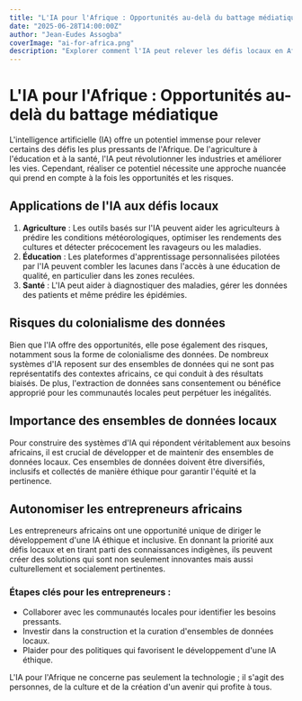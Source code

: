 ```yaml
---
title: "L'IA pour l'Afrique : Opportunités au-delà du battage médiatique"
date: "2025-06-28T14:00:00Z"
author: "Jean-Eudes Assogba"
coverImage: "ai-for-africa.png"
description: "Explorer comment l'IA peut relever les défis locaux en Afrique tout en mettant l'accent sur un développement éthique et inclusif."
---
```


# L'IA pour l'Afrique : Opportunités au-delà du battage médiatique

L'intelligence artificielle (IA) offre un potentiel immense pour relever certains des défis les plus pressants de l'Afrique. De l'agriculture à l'éducation et à la santé, l'IA peut révolutionner les industries et améliorer les vies. Cependant, réaliser ce potentiel nécessite une approche nuancée qui prend en compte à la fois les opportunités et les risques.

## Applications de l'IA aux défis locaux

1. **Agriculture** : Les outils basés sur l'IA peuvent aider les agriculteurs à prédire les conditions météorologiques, optimiser les rendements des cultures et détecter précocement les ravageurs ou les maladies.
2. **Éducation** : Les plateformes d'apprentissage personnalisées pilotées par l'IA peuvent combler les lacunes dans l'accès à une éducation de qualité, en particulier dans les zones reculées.
3. **Santé** : L'IA peut aider à diagnostiquer des maladies, gérer les données des patients et même prédire les épidémies.

## Risques du colonialisme des données

Bien que l'IA offre des opportunités, elle pose également des risques, notamment sous la forme de colonialisme des données. De nombreux systèmes d'IA reposent sur des ensembles de données qui ne sont pas représentatifs des contextes africains, ce qui conduit à des résultats biaisés. De plus, l'extraction de données sans consentement ou bénéfice approprié pour les communautés locales peut perpétuer les inégalités.

## Importance des ensembles de données locaux

Pour construire des systèmes d'IA qui répondent véritablement aux besoins africains, il est crucial de développer et de maintenir des ensembles de données locaux. Ces ensembles de données doivent être diversifiés, inclusifs et collectés de manière éthique pour garantir l'équité et la pertinence.

## Autonomiser les entrepreneurs africains

Les entrepreneurs africains ont une opportunité unique de diriger le développement d'une IA éthique et inclusive. En donnant la priorité aux défis locaux et en tirant parti des connaissances indigènes, ils peuvent créer des solutions qui sont non seulement innovantes mais aussi culturellement et socialement pertinentes.

### Étapes clés pour les entrepreneurs :

- Collaborer avec les communautés locales pour identifier les besoins pressants.
- Investir dans la construction et la curation d'ensembles de données locaux.
- Plaider pour des politiques qui favorisent le développement d'une IA éthique.

L'IA pour l'Afrique ne concerne pas seulement la technologie ; il s'agit des personnes, de la culture et de la création d'un avenir qui profite à tous.
